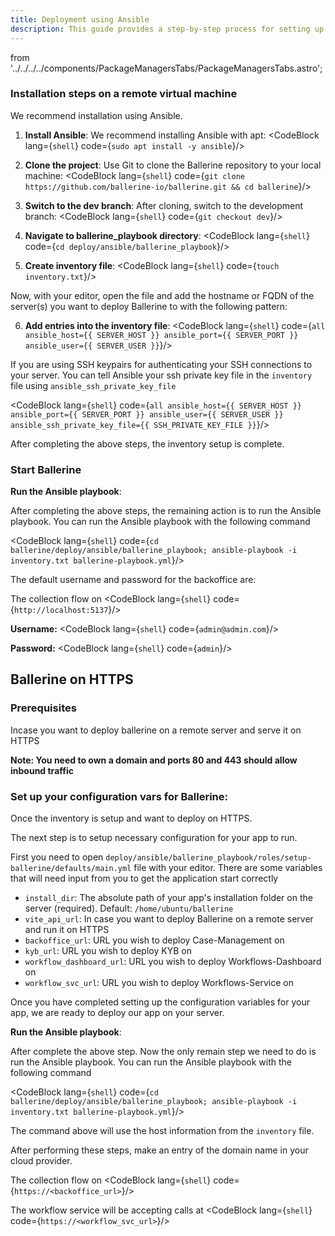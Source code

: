 ```yaml
---
title: Deployment using Ansible
description: This guide provides a step-by-step process for setting up and running the Ballerine stack using Ansible.
---
```


  from '../../../../components/PackageManagersTabs/PackageManagersTabs.astro';

### Installation steps on a remote virtual machine

We recommend installation using Ansible.

1. **Install Ansible**: We recommend installing Ansible with apt:
<CodeBlock lang={`shell`}  code={`sudo apt install -y ansible`}/>

2. **Clone the project**: Use Git to clone the Ballerine repository to your local machine:
<CodeBlock lang={`shell`}  code={`git clone https://github.com/ballerine-io/ballerine.git && cd ballerine`}/>

3. **Switch to the dev branch**: After cloning, switch to the development branch:
<CodeBlock lang={`shell`}  code={`git checkout dev`}/>

4. **Navigate to ballerine_playbook directory**:
<CodeBlock lang={`shell`}  code={`cd deploy/ansible/ballerine_playbook`}/>

5. **Create inventory file**:
<CodeBlock lang={`shell`}  code={`touch inventory.txt`}/>

Now, with your editor, open the file and add the hostname or FQDN of the server(s) you want to deploy Ballerine to with the following pattern:

6. **Add entries into the inventory file**:
<CodeBlock lang={`shell`}  code={`all ansible_host={{ SERVER_HOST }} ansible_port={{ SERVER_PORT }} ansible_user={{ SERVER_USER }}`}/>

If you are using SSH keypairs for authenticating your SSH connections to your server. You can tell Ansible your ssh private key file in the `inventory` file
using `ansible_ssh_private_key_file`

<CodeBlock lang={`shell`}  code={`all ansible_host={{ SERVER_HOST }} ansible_port={{ SERVER_PORT }} ansible_user={{ SERVER_USER }} ansible_ssh_private_key_file={{ SSH_PRIVATE_KEY_FILE }}`}/>

After completing the above steps, the inventory setup is complete.


### Start Ballerine

**Run the Ansible playbook**:

After completing the above steps, the remaining action is to run the Ansible playbook.
You can run the Ansible playbook with the following command

<CodeBlock lang={`shell`}  code={`cd ballerine/deploy/ansible/ballerine_playbook;
ansible-playbook -i inventory.txt ballerine-playbook.yml`}/>

The default username and password for the backoffice are:

The collection flow on <CodeBlock lang={`shell`} code={`http://localhost:5137`}/>

**Username:**
<CodeBlock lang={`shell`}  code={`admin@admin.com`}/>

**Password:**
<CodeBlock lang={`shell`}  code={`admin`}/>


## Ballerine on HTTPS

### Prerequisites

Incase you want to deploy ballerine on a remote server and serve it on HTTPS

**Note: You need to own a domain and ports 80 and 443 should allow inbound traffic**

### Set up your configuration vars for Ballerine:

Once the inventory is setup and want to deploy on HTTPS.

The next step is to setup necessary configuration for your app to run.

First you need to open `deploy/ansible/ballerine_playbook/roles/setup-ballerine/defaults/main.yml` file with your editor.
There are some variables that will need input from you to get the application start correctly

- `install_dir`: The absolute path of your app's installation folder on the server (required). Default: `/home/ubuntu/ballerine`
- `vite_api_url`: In case you want to deploy Ballerine on a remote server and run it on HTTPS
- `backoffice_url`: URL you wish to deploy Case-Management on
- `kyb_url`: URL you wish to deploy KYB on
- `workflow_dashboard_url`: URL you wish to deploy Workflows-Dashboard on
- `workflow_svc_url`: URL you wish to deploy Workflows-Service on

Once you have completed setting up the configuration variables for your app, we are ready to deploy our app on your server.

**Run the Ansible playbook**:

After complete the above step. Now the only remain step we need to do is run the Ansible playbook.
You can run the Ansible playbook with the following command

<CodeBlock lang={`shell`}  code={`cd ballerine/deploy/ansible/ballerine_playbook;
ansible-playbook -i inventory.txt ballerine-playbook.yml`}/>

The command above will use the host information from the `inventory` file.

After performing these steps, make an entry of the domain name in your cloud provider.

The collection flow on <CodeBlock lang={`shell`} code={`https://<backoffice_url>`}/>

The workflow service will be accepting calls at <CodeBlock lang={`shell`} code={`https://<workflow_svc_url>`}/>
